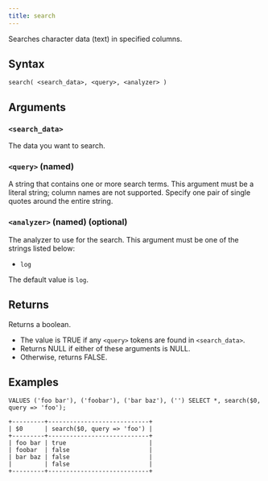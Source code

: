 ```yaml
---
title: search
---
```


Searches character data (text) in specified columns.

## Syntax

```scopeql
search( <search_data>, <query>, <analyzer> )
```

## Arguments

### `<search_data>`

The data you want to search.

### `<query>` (named)

A string that contains one or more search terms. This argument must be a literal string; column names are not supported. Specify one pair of single quotes around the entire string.

### `<analyzer>` (named) (optional)

The analyzer to use for the search. This argument must be one of the strings listed below:

* `log`

The default value is `log`.

## Returns

Returns a boolean.

* The value is TRUE if any `<query>` tokens are found in `<search_data>`.
* Returns NULL if either of these arguments is NULL.
* Otherwise, returns FALSE.

## Examples

```scopeql
VALUES ('foo bar'), ('foobar'), ('bar baz'), ('') SELECT *, search($0, query => 'foo');
```

```
+---------+----------------------------+
| $0      | search($0, query => 'foo') |
+---------+----------------------------+
| foo bar | true                       |
| foobar  | false                      |
| bar baz | false                      |
|         | false                      |
+---------+----------------------------+
```
